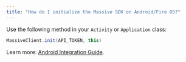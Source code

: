 ```yaml
---
title: "How do I initialize the Massive SDK on Android/Fire OS?"
---
```


Use the following method in your `Activity` or `Application` class:

```java
MassiveClient.init(API_TOKEN, this)
```

Learn more: [Android Integration Guide](https://docs.joinmassive.com/monetization-sdk/mobile-android#integration-to-the-app).